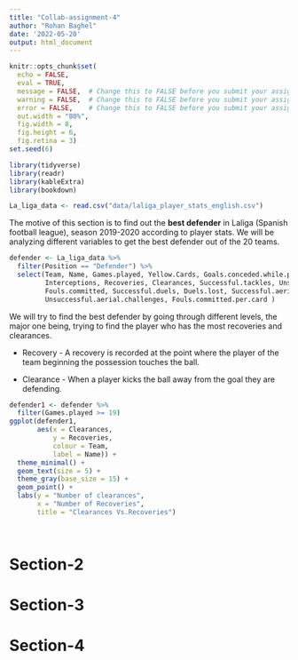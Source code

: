 ```yaml
---
title: "Collab-assignment-4"
author: "Rohan Baghel"
date: '2022-05-20'
output: html_document
---
```


```r
knitr::opts_chunk$set(
  echo = FALSE,
  eval = TRUE,
  message = FALSE,  # Change this to FALSE before you submit your assignment
  warning = FALSE,  # Change this to FALSE before you submit your assignment
  error = FALSE,    # Change this to FALSE before you submit your assignment
  out.width = "80%",
  fig.width = 8, 
  fig.height = 6,
  fig.retina = 3)
set.seed(6)
```

```r
library(tidyverse)
library(readr)
library(kableExtra)
library(bookdown)
```

```r
La_liga_data <- read.csv("data/laliga_player_stats_english.csv")
```

\section*{Defender}

The motive of this section is to find out the **best defender** in Laliga (Spanish football league), season 2019-2020 according to player stats. We will be analyzing different variables to get the best defender out of the 20 teams. 

```r
defender <- La_liga_data %>%
  filter(Position == "Defender") %>%
  select(Team, Name, Games.played, Yellow.Cards, Goals.conceded.while.player.on.pitch,
         Interceptions, Recoveries, Clearances, Successful.tackles, Unssuccessful.tackles,
         Fouls.committed, Successful.duels, Duels.lost, Successful.aerial.challenges,
         Unsuccessful.aerial.challenges, Fouls.committed.per.card )
```

We will try to find the best defender by going through different levels, the major one being, trying to find the player who has the most recoveries and clearances. 

* Recovery  - A recovery is recorded at the point where the player of the team beginning the possession touches the ball. 

* Clearance - When a player kicks the ball away from the goal they are defending. 

```r
defender1 <- defender %>%
  filter(Games.played >= 19)
ggplot(defender1,
       aes(x = Clearances,
           y = Recoveries,
           colour = Team, 
           label = Name)) +
  theme_minimal() +
  geom_text(size = 5) +
  theme_gray(base_size = 15) +
  geom_point() +
  labs(y = "Number of clearances",
       x = "Number of Recoveries",
       title = "Clearances Vs.Recoveries")
  
  
```



# Section-2

# Section-3

# Section-4

